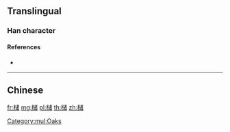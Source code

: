 {{character info/new}}
{{also|櫧}}
==Translingual==

===Han character===
{{Han char|rn=75|rad=木|as=10|sn=14|four=|canj=DIVA|ids=⿲木讠者}}

====References====
* {{Han ref|kx=0551.181|hdz=21270.100|uh=69E0|ud=27104}}

[[Category:mul:Oaks]]

----

==Chinese==
{{zh-see|櫧}}

[[fr:槠]]
[[mg:槠]]
[[pl:槠]]
[[th:槠]]
[[zh:槠]]